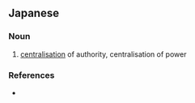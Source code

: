 ==Japanese==
{{ja-kanjitab|ちゅう|おう|しゅう|けん|yomi=on}}

===Noun===
{{ja-noun|ちゅうおうしゅうけん}}

# [[centralisation]] of authority, centralisation of power
#: {{ja-usex|'''中央集権'''国家では都市に機能が集中する。|'''ちゅうおうしゅうけん''' こっか で は とし に きのう が しゅうちゅう する。|In centralized nations, all social functions accumulate in cities.}}

===References===
* {{R:Kojien}}